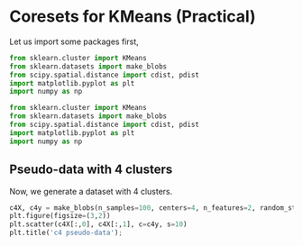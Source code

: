 # Coresets for KMeans (Practical)

Let us import some packages first,

```python
from sklearn.cluster import KMeans
from sklearn.datasets import make_blobs
from scipy.spatial.distance import cdist, pdist
import matplotlib.pyplot as plt
import numpy as np
```
```py
from sklearn.cluster import KMeans
from sklearn.datasets import make_blobs
from scipy.spatial.distance import cdist, pdist
import matplotlib.pyplot as plt
import numpy as np
```
## Pseudo-data with 4 clusters

Now, we generate a dataset with 4 clusters.
```python
c4X, c4y = make_blobs(n_samples=100, centers=4, n_features=2, random_state=0, cluster_std=0.7)
plt.figure(figsize=(3,2))
plt.scatter(c4X[:,0], c4X[:,1], c=c4y, s=10)
plt.title('c4 pseudo-data');
```